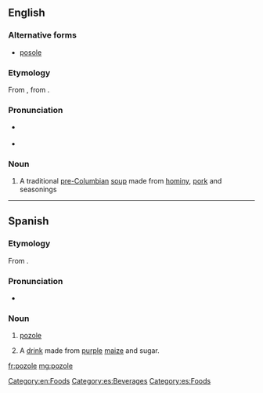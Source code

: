 ==English==

===Alternative forms===
*[[posole]]
{{wikipedia}}
===Etymology===
From {{etyl|es|en}} {{term|pozole|lang=es}}, from {{etyl|nci|en}} {{term|pozolli|lang=nci||stew of maize kernels}}.

===Pronunciation===
* {{a|UK}} {{IPA|/pəˈsəʊleɪ/|/pəˈzəʊleɪ}}
* {{a|US}} {{IPA|/pəˈsoʊˌleɪ/|/pəˈzoʊˌleɪ/}}
{{rfap|lang=en}}

===Noun===
{{en-noun}}

#{{US}} A traditional [[pre-Columbian]] [[soup]] made from [[hominy]], [[pork]] and seasonings

[[Category:en:Foods]]

----

==Spanish==
{{wikipedia|lang=es}}
===Etymology===
From {{etyl|nci|es}} {{term|pozolli|lang=nci||stew of maize kernels}}.

===Pronunciation===
* {{IPA|/po.ˈso.le/|lang=es}}

===Noun===
{{es-noun|m}}

# {{context|Mexico|lang=es}} [[#English|pozole]]
# {{context|Honduras|lang=es}} A [[drink]] made from [[purple]] [[maize]] and sugar.

[[Category:es:Beverages]]
[[Category:es:Foods]]

[[fr:pozole]]
[[mg:pozole]]